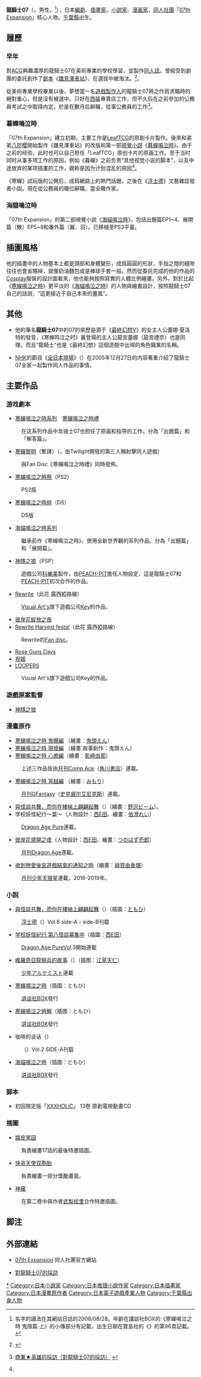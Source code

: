 {{Infobox writer
| name          = 龍騎士07
| image         = 
| imagesize     = 
| caption       = 
| pseudonym     = 
| birth_name    = 
| birth_date    = {{birth date and age|1973|11|19}}
| birth_place   = [[千葉縣|千葉縣]]
| death_date    = 
| death_place   = 
| occupation    = [[編劇|編劇]]、[[插画家|插画家]]、[[小說家|小說家]]、[[漫画家|漫画家]]<br />[[同人社團|同人社團]]「[[07th_Expansion|07th Expansion]]」核心人物
| nationality   = {{JPN}}
| period        = 
| genre         = 
| subject       = 
| movement      = 
| notableworks = 《[[寒蟬鳴泣之時|寒蟬鳴泣之時]]》<br />《[[海貓鳴泣之時|海貓鳴泣之時]]》
| awards        = 
| debut_works   = 
| spouse        = 
| partner       = 
| children      = 
| relations     = 
| influences    = 
| influenced    = 
| signature     = 
| website       = 
}}
{{Japanese|japanese=竜騎士07|kana=りゅうきしぜろなな|romaji=Ryūkishi zero nana}}
'''龍騎士07'''（{{lang|ja|竜騎士07，りゅうきしぜろなな}}，男性，{{bd|1973年|11月19日|catIdx=Ryuukishi zero nana}}<ref>名字的讀法在其網站日誌的2008/08/28。年齡在講談社BOX的《寒蟬鳴泣之時 鬼隱篇·上》的小傳部分有記載，出生日期在寶島社的《{{lang|ja|ひぐらしのなく顷に 名场面捜查ファイル100}}》的第96頁記載。</ref>），日本[[編劇|編劇]]、[[插畫家|插畫家]]、[[小説家|小説家]]、[[漫画家|漫画家]]，[[同人社團|同人社團]]「[[07th_Expansion|07th Expansion]]」核心人物。[[千葉縣|千葉縣]]出生。

== 履歷 ==
=== 早年 ===
對[[ACG|ACG]]興趣濃厚的龍騎士07在美術專業的學校學習，並製作[[同人誌|同人誌]]。曾經受到劇團的委託創作了[[劇本|劇本]]《[[雛見澤車站|雛見澤車站]]》，在選拔中被淘汰。<ref name="nakasekata1">{{ja icon}}[https://web.archive.org/web/20041224011932/http://www.toranoana.jp/higurasi/higurashi_book01.html {{lang|ja|ひぐらしのなかせ方1}}]</ref>。

從美術專業學校畢業以後，夢想當一名[[遊戲製作人|遊戲製作人]]的龍騎士07將之作爲求職時的絕對重心，但是沒有被選中。只好在[[西裝|西裝]]專賣店工作，但不久后在之前參加的公務員考試之中取得内定，於是在數月后辭職，從事公務員的工作<ref>{{ja icon}}[http://freshers.mycom.co.jp/senpai/hero/vol06/index.html 商業★英雄的採訪（對龍騎士07的採訪）] {{Wayback|url=http://freshers.mycom.co.jp/senpai/hero/vol06/index.html |date=20110907100539 }}</ref>。

=== 暮蟬鳴泣時 ===
「07th Expansion」建立初期，主要工作是[[LeafTCG|LeafTCG]]的原創卡片製作。後來和弟弟[[八咫樱|八咫樱]]開始製作《雛見澤車站》的改版和第一部[[視覺小説|視覺小説]]《[[暮蟬鳴泣時|暮蟬鳴泣時]]》。由于之前的经验，此时也可以自己担任「LeafTCG」原创卡片的原画工作。至于当时同时从事多项工作的原因，例如《暮蟬》之前负责“其他视觉小说的脚本”，以及中途放弃的某项插畫的工作，据称是因为计划混乱的原因<ref name="nakasekata1"/>。

《寒蟬》試玩版的公開后，成爲網路上的熱門話題，之後在《[[浮士德_(雜誌)|浮士德]]》文藝雜誌發表小説。現在從公務員的職位辭職，當全職作家。

=== 海貓鳴泣時 ===
「07th Expansion」的第二部視覺小説《[[海貓鳴泣時|海貓鳴泣時]]》，包括出題篇EP1~4、展開篇（散）EP5~8和番外篇（翼、羽）。已移植至PS3平臺。

== 插圖風格 ==
他的插畫中的人物基本上都是頭部和身體變形，成爲圓圓的形狀，手指之間的縫隙往往也會省略掉，就像奶油麵包或是棒球手套一般。然而從委託完成的他的作品的[[Cosplay|Cosplay]]服裝的設計圖看來，他也能夠按照寫實的人體比例繪畫。另外，對於比起《[[寒蟬鳴泣之時|寒蟬鳴泣之時]]》更平淡的《[[海貓鳴泣之時|海貓鳴泣之時]]》的人物與繪畫設計，按照龍騎士07自己的話説，“這更接近于自己本來的畫風”。

== 其他 ==
* 他的筆名'''龍騎士07'''中的07的來歷是源于《[[最終幻想V|最終幻想V]]》的女主人公蕾娜·夏洛特的發音，《寒蝉鸣泣之时》裏登場的主人公龍宮蕾娜（龍宮禮奈）也是同理。而且“龍騎士”也是《最終幻想》這個遊戲中出現的角色職業的名稱。

* [[日本放送協會|NHK]]的節目《[[全日本放送|全日本現場]]》（{{lang|ja|にっぽんの現場}}）在2005年12月27日的内容著重介紹了龍騎士07全家一起製作同人作品的事情。

== 主要作品 ==
=== 游戏劇本 ===
* [[寒蟬鳴泣之時|寒蟬鳴泣之時系列]]　[[暮蟬悲鳴時禮|寒蟬鳴泣之時禮]]
:在这系列作品中龙骑士07也担任了原画和指导的工作。分為「出題篇」和「解答篇」。
* [[寒蟬黎明|寒蟬黎明]]（暫譯）（{{lang|ja|ひぐらしデイブレイク }}，由Twilight開發的第三人稱射擊同人遊戲）
:與Fan Disc《寒蟬鳴泣之時禮》同時發佈。
* [[寒蟬鳴泣之時祭|寒蟬鳴泣之時祭]]（PS2）
:PS2版
* [[寒蟬鳴泣之時絆|寒蟬鳴泣之時絆]]（DS）
:DS版
* [[海貓鳴泣之時|海貓鳴泣之時系列]]
:繼承前作《寒蟬鳴泣之時》，使用全新世界觀的系列作品。分為「出題篇」和「展開篇」。
* [[神隱之狼|神隱之狼]]（PSP）
:遊戲公司[[科樂美|科樂美]]製作，由[[PEACH-PIT|PEACH-PIT]]擔任人物設定，這是龍騎士07和[[PEACH-PIT|PEACH-PIT]]初次合作的作品。
* [[Rewrite|Rewrite]]（此花 露西婭路線）
:[[Visual_Art's|Visual Art's]]旗下遊戲公司[[Key_(公司)|Key]]的作品。
* [[彼岸花綻放之夜|彼岸花綻放之夜]]
* [[Rewrite_Harvest_festa!|Rewrite Harvest festa!]]（此花 露西婭路線）
:Rewrite的[[Fan_disc|Fan disc]]。
* [[Rose_Guns_Days|Rose Guns Days]]
* [[祝姬|祝姬]]
* [[LOOPERS|LOOPERS]]
:Visual Art's旗下遊戲公司Key的作品。

=== 遊戲原案監督 ===
* [[神隱之狼|神隱之狼]]

=== 漫畫原作 ===
* [[寒蟬鳴泣之時_鬼曝編|寒蟬鳴泣之時 鬼曝編]] （繪畫：[[鬼頭えん|鬼頭えん]]）
* [[寒蟬鳴泣之時_現壞編|寒蟬鳴泣之時 現壞編]] （繪畫`故事創作：鬼頭えん）
* [[寒蟬鳴泣之時_心癒編|寒蟬鳴泣之時 心癒編]]（繪畫：[[影崎由那|影崎由那]]） 
:上述三作品皆由[[月刊Comp_Ace|月刊Comp Ace]]（[[角川書店|角川書店]]）連載。
* [[寒蟬鳴泣之時_宵越編|寒蟬鳴泣之時 宵越編]] （繪畫：[[みもり|みもり]]）
:[[月刊GFantasy|月刊GFantasy]]（[[史克威尔艾尼克斯|史克威尔艾尼克斯]]）連載。
* [[與怪談共舞，而你在樓梯上翩翩起舞|與怪談共舞，而你在樓梯上翩翩起舞]]（{{lang|ja|怪談と踊ろう、そしてあなたは階段で踊る}}）（繪畫：[[野沢ビーム|野沢ビーム]]）。
* 学校妖怪紀行〜葉〜（人物設計：[[西E田|西E田]]、繪畫：[[依澄れい|依澄れい]]）
:[[Dragon_Age_Pure|Dragon Age Pure]]連載。
* [[彼岸花盛開之夜|彼岸花盛開之夜]]（人物設計：[[西E田|西E田]]、繪畫：[[つのはず壱郎|つのはず壱郎]]）
:[[月刊Dragon_Age|月刊Dragon Age]]連載。
* [[收到戀愛後宮遊戲結束的通知之時|收到戀愛後宮遊戲結束的通知之時]]（繪畫：[[緋賀由香理|緋賀由香理]]）
:[[月刊少年天狼星|月刊少年天狼星]]連載，2016-2019年。

=== 小説 ===
* [[與怪談共舞，而你在樓梯上翩翩起舞|與怪談共舞，而你在樓梯上翩翩起舞]]（{{lang|ja|怪談と踊ろう、そしてあなたは階段で踊る}}）（插圖：[[ともひ|ともひ]]）
:[[浮文誌|浮士德]]（{{lang|ja|ファウスト}}）Vol.6 side-A・side-B刊载
* [[學校妖怪紀行|学校妖怪紀行 第八怪談募集中]]（插圖：[[西E田|西E田]]）
:[[Dragon_Age_Pure|Dragon Age Pure]]Vol.3開始連載
* [[維羅奇亞龍騎兵的故事|維羅奇亞龍騎兵的故事]]（{{lang|ja|ヴェロキア竜騎兵物語}}）（插图：[[江草天仁|江草天仁]]）
:[[少年アルケミスト|少年アルケミスト]]連載
* [[寒蟬鳴泣之時|寒蟬鳴泣之時]]（插圖：ともひ）
:[[讲谈社BOX|讲谈社BOX]]發行
* [[寒蟬鳴泣之時解|寒蟬鳴泣之時解]]（插图：ともひ）
:[[讲谈社BOX|讲谈社BOX]]發行
* 咖啡的谈话（{{lang|ja|コーヒーのお話}}）
:{{link-ja|潘多拉 (文艺杂志)|パンドラ (文芸誌)|潘多拉}}（{{lang|ja|パンドラ}}）Vol.2 SIDE-A刊载
* [[海貓鳴泣之時|海貓鳴泣之時]]（插圖：ともひ）
:[[讲谈社BOX|讲谈社BOX]]發行

=== 脚本 ===
* 初回限定版「[[XXXHOLiC|XXXHOLiC]]」 13卷 原創電視動畫CD

=== 插圖 ===
* [[嬉皮笑园|嬉皮笑园]]
:負責繪畫17話的最後特邀插圖。
* [[快盗天使双胞胎|快盗天使双胞胎]]
:負責繪畫一部分獎勵畫面。
* [[神薙|神薙]]
:在第二卷中與作者[[武梨绘里|武梨绘里]]合作特邀插圖。

== 脚注 ==
<div class="references-small">
<references />
</div>

== 外部連結 ==
* {{ja}}[http://07th-expansion.net/ 07th Expansion] {{Wayback|url=http://07th-expansion.net/ |date=20120213175255 }} 同人社團官方網站
* {{ja}}[http://freshers.mycom.co.jp/senpai/hero/vol06/ 對龍騎士07的採訪] {{Wayback|url=http://freshers.mycom.co.jp/senpai/hero/vol06/ |date=20110924172148 }}

{{Authority control}}
{{DEFAULTSORT:Ryukishi07}}

[[Category:07th_Expansion|*]]
[[Category:日本小說家|Category:日本小說家]]
[[Category:日本推理小說作家|Category:日本推理小說作家]]
[[Category:日本插畫家|Category:日本插畫家]]
[[Category:日本漫畫原作者|Category:日本漫畫原作者]]
[[Category:日本電子遊戲產業人物|Category:日本電子遊戲產業人物]]
[[Category:千葉縣出身人物|Category:千葉縣出身人物]]